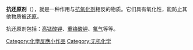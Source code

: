 {{unreferenced|time=2012-09-10T15:06:28+00:00}}
'''抗还原剂'''（{{lang-en|antireducer}}），就是一种作用与[[抗氧化剂|抗氧化剂]]相反的物质。它们具有氧化性，能防止其他物质被[[还原|还原]]。

抗还原剂包括：[[高锰酸钾|高锰酸钾]]、[[重铬酸钾|重铬酸钾]]、[[氟气|氟气]]等等。

[[Category:化學反應小作品|Category:化學反應小作品]]
[[Category:无机化学|Category:无机化学]]